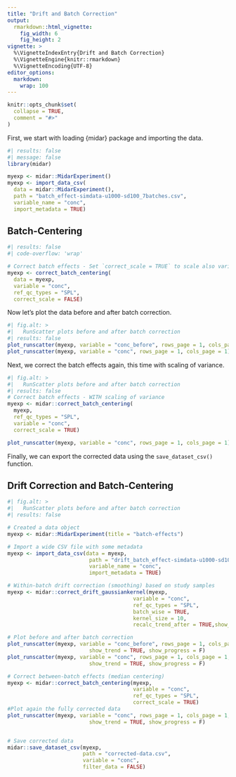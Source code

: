 ```yaml
---
title: "Drift and Batch Correction"
output: 
  rmarkdown::html_vignette:
    fig_width: 6
    fig_height: 2
vignette: >
  %\VignetteIndexEntry{Drift and Batch Correction}
  %\VignetteEngine{knitr::rmarkdown}
  %\VignetteEncoding{UTF-8}
editor_options: 
  markdown: 
    wrap: 100
---
```


```r
knitr::opts_chunk$set(
  collapse = TRUE,
  comment = "#>"
)


```

First, we start with loading {midar} package and importing the data.

```r
#| results: false  
#| message: false
library(midar)

myexp <- midar::MidarExperiment()
myexp <- import_data_csv(
  data = midar::MidarExperiment(),
  path = "batch_effect-simdata-u1000-sd100_7batches.csv", 
  variable_name = "conc", 
  import_metadata = TRUE)
```

## Batch-Centering

```r
#| results: false  
#| code-overflow: 'wrap'

# Correct batch effects - Set `correct_scale = TRUE` to scale also variance
myexp <- correct_batch_centering(
  data = myexp, 
  variable = "conc",
  ref_qc_types = "SPL", 
  correct_scale = FALSE)

```

Now let's plot the data before and after batch correction.

```r
#| fig.alt: >
#|   RunScatter plots before and after batch correction
#| results: false 
plot_runscatter(myexp, variable = "conc_before", rows_page = 1, cols_page = 1)
plot_runscatter(myexp, variable = "conc", rows_page = 1, cols_page = 1)
```

Next, we correct the batch effects again, this time with scaling of variance. 

```r
#| fig.alt: >
#|   RunScatter plots before and after batch correction
#| results: false 
# Correct batch effects - WITH scaling of variance
myexp <- midar::correct_batch_centering(
  myexp, 
  ref_qc_types = "SPL", 
  variable = "conc",
  correct_scale = TRUE)

plot_runscatter(myexp, variable = "conc", rows_page = 1, cols_page = 1)

```

Finally, we can export the corrected data using the `save_dataset_csv()` function.


## Drift Correction and Batch-Centering

```r
#| fig.alt: >
#|   RunScatter plots before and after batch correction
#| results: false  

# Created a data object
myexp <- midar::MidarExperiment(title = "batch-effects")

# Import a wide CSV file with some metadata 
myexp <- import_data_csv(data = myexp, 
                          path = "drift_batch_effect-simdata-u1000-sd100_7batches.csv", 
                          variable_name = "conc", 
                          import_metadata = TRUE)

# Within-batch drift correction (smoothing) based on study samples
myexp <- midar::correct_drift_gaussiankernel(myexp,
                                        variable = "conc",
                                        ref_qc_types = "SPL", 
                                        batch_wise = TRUE, 
                                        kernel_size = 10, 
                                        recalc_trend_after = TRUE,show_progress = T)

# Plot before and after batch correction 
plot_runscatter(myexp, variable = "conc_before", rows_page = 1, cols_page = 1, 
                          show_trend = TRUE, show_progress = F)
plot_runscatter(myexp, variable = "conc", rows_page = 1, cols_page = 1, 
                          show_trend = TRUE, show_progress = F)

# Correct between-batch effects (median centering)
myexp <- midar::correct_batch_centering(myexp, 
                                        variable = "conc",
                                        ref_qc_types = "SPL", 
                                        correct_scale = TRUE)
#Plot again the fully corrected data
plot_runscatter(myexp, variable = "conc", rows_page = 1, cols_page = 1, 
                          show_trend = TRUE, show_progress = F)


# Save corrected data
midar::save_dataset_csv(myexp, 
                        path = "corrected-data.csv", 
                        variable = "conc", 
                        filter_data = FALSE)
```
